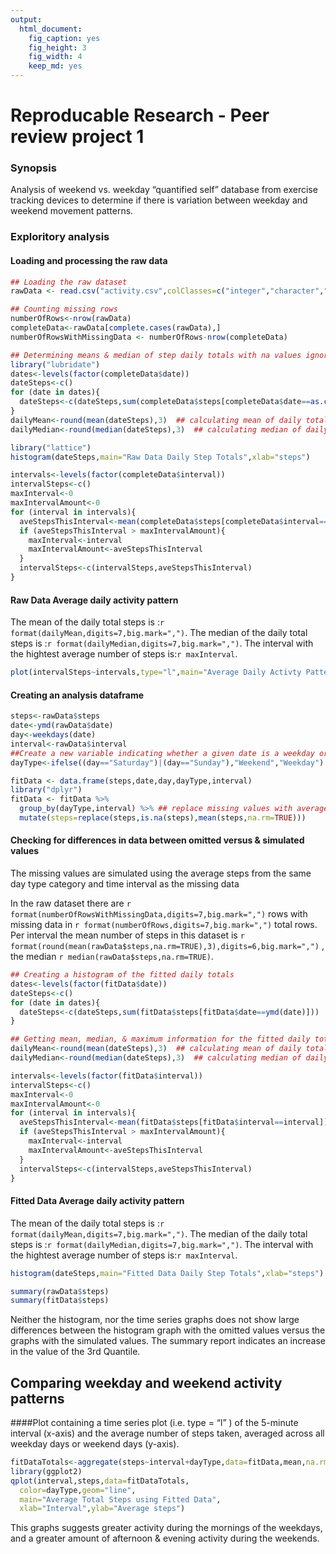 ```yaml
---
output:
  html_document:
    fig_caption: yes
    fig_height: 3
    fig_width: 4
    keep_md: yes
---
```

# Reproducable Research - Peer review project 1

### Synopsis
Analysis of weekend vs. weekday "quantified self" database from exercise tracking devices to determine if there is variation between weekday and weekend movement patterns.

### Exploritory analysis

#### Loading and processing the raw data

```r

## Loading the raw dataset 
rawData <- read.csv("activity.csv",colClasses=c("integer","character","integer"),stringsAsFactors=TRUE)

## Counting missing rows
numberOfRows<-nrow(rawData)
completeData<-rawData[complete.cases(rawData),]
numberOfRowsWithMissingData <- numberOfRows-nrow(completeData)

## Determining means & median of step daily totals with na values ignored
library("lubridate") 
dates<-levels(factor(completeData$date))
dateSteps<-c()
for (date in dates){
  dateSteps<-c(dateSteps,sum(completeData$steps[completeData$date==as.character(date)]))
}
dailyMean<-round(mean(dateSteps),3)  ## calculating mean of daily total of steps
dailyMedian<-round(median(dateSteps),3)  ## calculating median of daily total of steps

library("lattice")
histogram(dateSteps,main="Raw Data Daily Step Totals",xlab="steps")

intervals<-levels(factor(completeData$interval))
intervalSteps<-c()
maxInterval<-0
maxIntervalAmount<-0
for (interval in intervals){
  aveStepsThisInterval<-mean(completeData$steps[completeData$interval==interval])
  if (aveStepsThisInterval > maxIntervalAmount){
    maxInterval<-interval
    maxIntervalAmount<-aveStepsThisInterval
  }
  intervalSteps<-c(intervalSteps,aveStepsThisInterval)
}

```

#### Raw Data Average daily activity pattern
The mean of the daily total steps is :`r format(dailyMean,digits=7,big.mark=",")`.
The median of the daily total steps is :`r format(dailyMedian,digits=7,big.mark=",")`.
The interval with the hightest average number of steps is:`r maxInterval`.

```r

plot(intervalSteps~intervals,type="l",main="Average Daily Activty Pattern",ylab="Total Number of Steps",xlab="Interval")

```

#### Creating an analysis dataframe

```r

steps<-rawData$steps
date<-ymd(rawData$date)
day<-weekdays(date)
interval<-rawData$interval
##Create a new variable indicating whether a given date is a weekday or weekend day.
dayType<-ifelse((day=="Saturday")|(day=="Sunday"),"Weekend","Weekday")

fitData <- data.frame(steps,date,day,dayType,interval)  
library("dplyr")
fitData <- fitData %>%
  group_by(dayType,interval) %>% ## replace missing values with average steps matching that day of the week & that interval
  mutate(steps=replace(steps,is.na(steps),mean(steps,na.rm=TRUE)))

```

#### Checking for differences in data between omitted versus & simulated values

The missing values are simulated using the average steps from the same day type category and time interval as the missing data

In the raw dataset there are `r format(numberOfRowsWithMissingData,digits=7,big.mark=",")` rows 
with missing data in `r format(numberOfRows,digits=7,big.mark=",")` total rows. Per interval the mean number of
steps in this dataset is `r format(round(mean(rawData$steps,na.rm=TRUE),3),digits=6,big.mark=",")`
, the median `r median(rawData$steps,na.rm=TRUE)`.

```r

## Creating a histogram of the fitted daily totals
dates<-levels(factor(fitData$date))
dateSteps<-c()
for (date in dates){
  dateSteps<-c(dateSteps,sum(fitData$steps[fitData$date==ymd(date)]))
}

## Getting mean, median, & maximum information for the fitted daily totals
dailyMean<-round(mean(dateSteps),3)  ## calculating mean of daily total of steps
dailyMedian<-round(median(dateSteps),3)  ## calculating median of daily total of steps

intervals<-levels(factor(fitData$interval))
intervalSteps<-c()
maxInterval<-0
maxIntervalAmount<-0
for (interval in intervals){
  aveStepsThisInterval<-mean(fitData$steps[fitData$interval==interval])
  if (aveStepsThisInterval > maxIntervalAmount){
    maxInterval<-interval
    maxIntervalAmount<-aveStepsThisInterval
  }
  intervalSteps<-c(intervalSteps,aveStepsThisInterval)
}

```

#### Fitted Data Average daily activity pattern
The mean of the daily total steps is :`r format(dailyMean,digits=7,big.mark=",")`.
The median of the daily total steps is :`r format(dailyMedian,digits=7,big.mark=",")`.
The interval with the hightest average number of steps is:`r maxInterval`.

```r

histogram(dateSteps,main="Fitted Data Daily Step Totals",xlab="steps")

summary(rawData$steps)
summary(fitData$steps)

```

Neither the histogram, nor the time series graphs does not show large differences between the histogram graph with the omitted values versus the graphs with the simulated values.  The summary report indicates an increase in the value of the 3rd Quantile.

## Comparing weekday and weekend activity patterns

####Plot containing a time series plot (i.e.  type = "l" ) of the 5-minute interval (x-axis) and the average number of steps taken, averaged across all weekday days or weekend days (y-axis). 

```r
fitDataTotals<-aggregate(steps~interval+dayType,data=fitData,mean,na.rm=TRUE)
library(ggplot2)
qplot(interval,steps,data=fitDataTotals,
  color=dayType,geom="line",
  main="Average Total Steps using Fitted Data",
  xlab="Interval",ylab="Average steps")

```

This graphs suggests greater activity during the mornings of the weekdays, and a greater amount of afternoon & evening activity during the weekends.

